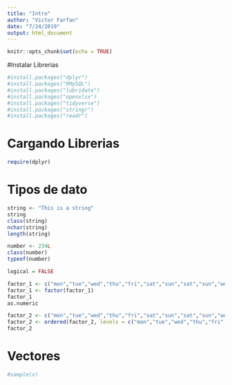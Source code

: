 ---
title: "Intro"
author: "Victor Farfan"
date: "7/24/2019"
output: html_document
---

```{r setup, include=FALSE}
knitr::opts_chunk$set(echo = TRUE)
```

#Instalar Librerias
```{r, cache = TRUE}
#install.packages("dplyr")
#install.packages("RMySQL")
#install.packages("lubridate")
#install.packages("openxlsx")
#install.packages("tidyverse")
#install.packages("stringr")
#install.packages("readr")
```

# Cargando Librerias
```{r}
require(dplyr)
```

# Tipos de dato
```{r}
string <- "This is a string"
string
class(string)
nchar(string)
length(string)
```
```{r}
number <- 234L
class(number)
typeof(number)
```
```{r}
logical = FALSE

```
```{r}
factor_1 <- c("mon","tue","wed","thu","fri","sat","sun","sat","sun","wed","thu","fri","sat","sun","wed","thu","wed","thu")
factor_1 <- factor(factor_1)
factor_1
as.numeric

factor_2 <- c("mon","tue","wed","thu","fri","sat","sun","sat","sun","wed","thu","fri","sat","sun","wed","thu","wed","thu")
factor_2 <- ordered(factor_2, levels = c("mon","tue","wed","thu","fri","sat","sun"))
factor_2
```
# Vectores
```{r}
#sample(x)
```



